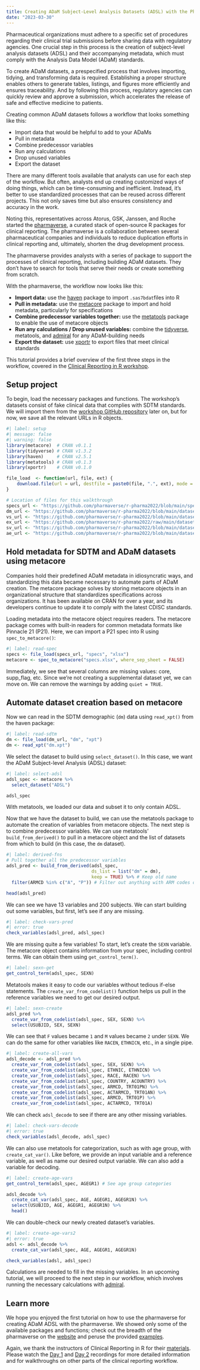 ```yaml
---
title: Creating ADaM Subject-Level Analysis Datasets (ADSL) with the Pharmaverse, Part 1
date: "2023-03-30"
---
```


Pharmaceutical organizations must adhere to a specific set of procedures regarding their clinical trial submissions before sharing data with regulatory agencies. One crucial step in this process is the creation of subject-level analysis datasets (ADSL) and their accompanying metadata, which must comply with the Analysis Data Model (ADaM) standards.

To create ADaM datasets, a prespecified process that involves importing, tidying, and transforming data is required. Establishing a proper structure enables others to generate tables, listings, and figures more efficiently and ensures traceability. And by following this process, regulatory agencies can quickly review and approve a submission, which accelerates the release of safe and effective medicine to patients.

Creating common ADaM datasets follows a workflow that looks something like this:

* Import data that would be helpful to add to your ADaMs
* Pull in metadata
* Combine predecessor variables
* Run any calculations
* Drop unused variables
* Export the dataset

There are many different tools available that analysts can use for each step of the workflow. But often, analysts end up creating customized ways of doing things, which can be time-consuming and inefficient. Instead, it's better to use standardized processes that can be reused across different projects. This not only saves time but also ensures consistency and accuracy in the work.

Noting this, representatives across Atorus, GSK, Janssen, and Roche started the [pharmaverse](https://pharmaverse.org/), a curated stack of open-source R packages for clinical reporting. The pharmaverse is a collaboration between several pharmaceutical companies and individuals to reduce duplication efforts in clinical reporting and, ultimately, shorten the drug development process.

The pharmaverse provides analysts with a series of package to support the processes of clinical reporting, including building ADaM datasets. They don’t have to search for tools that serve their needs or create something from scratch. 

With the pharmaverse, the workflow now looks like this:

* **Import data:** use the [haven](https://haven.tidyverse.org/) package to import `.sas7bdat`files into R
* **Pull in metadata:** use the [metacore](https://atorus-research.github.io/metacore/) package to import and hold metadata, particularly for specifications
* **Combine predecessor variables together:** use the [metatools](https://pharmaverse.github.io/metatools/) package to enable the use of metacore objects
* **Run any calculations / Drop unused variables:** combine the [tidyverse](https://www.tidyverse.org/), metatools, and [admiral]() for any ADaM-building needs
* **Export the dataset:** use [xportr](https://atorus-research.github.io/xportr/) to export files that meet clinical standards

This tutorial provides a brief overview of the first three steps in the workflow, covered in the [Clinical Reporting in R workshop](https://github.com/pharmaverse/r-pharma2022).

## Setup project

To begin, load the necessary packages and functions. The workshop's datasets consist of fake clinical data that complies with SDTM standards. We will import them from the [workshop GitHub repository](https://github.com/pharmaverse/r-pharma2022/) later on, but for now, we save all the relevant URLs in R objects.

```r
#| label: setup
#| message: false
#| warning: false
library(metacore)  # CRAN v0.1.1
library(tidyverse) # CRAN v1.3.2
library(haven)     # CRAN v2.5.1
library(metatools) # CRAN v0.1.3
library(xportr)    # CRAN v0.1.0

file_load  <- function(url, file, ext) {
	download.file(url = url, destfile = paste0(file, ".", ext), mode = "wb", quiet = TRUE)
}

# Location of files for this walkthrough
specs_url <- "https://github.com/pharmaverse/r-pharma2022/blob/main/specs/specs.xlsx?raw=true"
dm_url <- "https://github.com/pharmaverse/r-pharma2022/blob/main/datasets/SDTM/dm.xpt?raw=true"
vs_url <- "https://github.com/pharmaverse/r-pharma2022/blob/main/datasets/SDTM/vs.xpt?raw=true"
ex_url <- "https://github.com/pharmaverse/r-pharma2022/raw/main/datasets/SDTM/ex.xpt"
sv_url <- "https://github.com/pharmaverse/r-pharma2022/blob/main/datasets/SDTM/sv.xpt?raw=true"
ae_url <- "https://github.com/pharmaverse/r-pharma2022/blob/main/datasets/SDTM/ae.xpt?raw=true"
```

## Hold metadata for SDTM and ADaM datasets using metacore

Companies hold their predefined ADaM metadata in idiosyncratic ways, and standardizing this data became necessary to automate parts of ADaM creation. The metacore package solves by storing metacore objects in an organizational structure that standardizes specifications across organizations. It has been available on CRAN for over a year, and its developers continue to update it to comply with the latest CDISC standards.

Loading metadata into the metacore object requires readers. The metacore package comes with built-in readers for common metadata formats like Pinnacle 21 (P21). Here, we can import a P21 spec into R using `spec_to_metacore()`:

```r
#| label: read-spec
specs <- file_load(specs_url, "specs", "xlsx")
metacore <- spec_to_metacore("specs.xlsx", where_sep_sheet = FALSE)
```

Immediately, we see that several columns are missing values: core, supp_flag, etc. Since we’re not creating a supplemental dataset yet, we can move on. We can remove the warnings by adding `quiet = TRUE`.

## Automate dataset creation based on metacore

Now we can read in the SDTM demographic (`dm`) data using `read_xpt()` from the haven package:

```r
#| label: read-sdtm
dm <- file_load(dm_url, "dm", "xpt")
dm <- read_xpt("dm.xpt")
```

We select the dataset to build using `select_dataset()`. In this case, we want the ADaM Subject-level Analysis (ADSL) dataset:

```r
#| label: select-adsl
adsl_spec <- metacore %>% 
  select_dataset("ADSL")

adsl_spec
```

With metatools, we loaded our data and subset it to only contain ADSL.

Now that we have the dataset to build, we can use the metatools package to automate the creation of variables from metacore objects. The next step is to combine predecessor variables. We can use metatools' `build_from_derived()` to pull in a metacore object and the list of datasets from which to build (in this case, the `dm` dataset).

```r
#| label: derived-fns
# Pull together all the predecessor variables 
adsl_pred <- build_from_derived(adsl_spec,
                                ds_list = list("dm" = dm),
                                keep = TRUE) %>% # Keep old name
  filter(ARMCD %in% c("A", "P")) # Filter out anything with ARM codes other than placebo or active

head(adsl_pred)
```

We can see we have 13 variables and 200 subjects. We can start building out some variables, but first, let’s see if any are missing.

```r
#| label: check-vars-pred
#| error: true
check_variables(adsl_pred, adsl_spec)
```

We are missing quite a few variables! To start, let's create the `SEXN` variable. The metacore object contains information from your spec, including control terms. We can obtain them using `get_control_term()`.

```r
#| label: sexn-get
get_control_term(adsl_spec, SEXN)
```

Metatools makes it easy to code our variables without tedious if-else statements. The `create_var_from_codelist()` function helps us pull in the reference variables we need to get our desired output.

```r
#| label: sexn-create
adsl_pred %>%  
  create_var_from_codelist(adsl_spec, SEX, SEXN) %>% 
  select(USUBJID, SEX, SEXN)
```

We can see that `F` values became `1` and `M` values became `2` under `SEXN`. We can do the same for other variables like `RACEN`, `ETHNICN`, etc., in a single pipe.

```r
#| label: create-all-vars
adsl_decode <- adsl_pred %>%  
  create_var_from_codelist(adsl_spec, SEX, SEXN) %>% 
  create_var_from_codelist(adsl_spec, ETHNIC, ETHNICN) %>% 
  create_var_from_codelist(adsl_spec, RACE, RACEN) %>% 
  create_var_from_codelist(adsl_spec, COUNTRY, ACOUNTRY) %>%
  create_var_from_codelist(adsl_spec, ARMCD, TRT01PN) %>% 
  create_var_from_codelist(adsl_spec, ACTARMCD, TRT01AN) %>%
  create_var_from_codelist(adsl_spec, ARMCD, TRT01P) %>% 
  create_var_from_codelist(adsl_spec, ACTARMCD, TRT01A)
```

We can check `adsl_decode` to see if there are any other missing variables.

```r
#| label: check-vars-decode
#| error: true
check_variables(adsl_decode, adsl_spec)
```

We can also use metatools for categorization, such as with age group, with `create_cat_var()`. Like before, we provide an input variable and a reference variable, as well as name our desired output variable. We can also add a variable for decoding.

```r
#| label: create-age-vars
get_control_term(adsl_spec, AGEGR1) # See age group categories

adsl_decode %>% 
  create_cat_var(adsl_spec, AGE, AGEGR1, AGEGR1N) %>% 
  select(USUBJID, AGE, AGEGR1, AGEGR1N) %>% 
  head()
```

We can double-check our newly created dataset's variables. 

```r
#| label: create-age-vars2
#| error: true
adsl <- adsl_decode %>% 
  create_cat_var(adsl_spec, AGE, AGEGR1, AGEGR1N)

check_variables(adsl, adsl_spec)
```

Calculations are needed to fill in the missing variables. In an upcoming tutorial, we will proceed to the next step in our workflow, which involves running the necessary calculations with [admiral](https://pharmaverse.github.io/admiral/cran-release/).

## Learn more

We hope you enjoyed the first tutorial on how to use the pharmaverse for creating ADaM ADSL with the pharmaverse. We showed only some of the available packages and functions; check out the breadth of the pharmaverse on the [website](https://pharmaverse.org/e2eclinical/) and peruse the provided [examples](https://examples.pharmaverse.org/).

Again, we thank the instructors of Clinical Reporting in R for their [materials](https://github.com/pharmaverse/r-pharma2022). Please watch the [Day 1](https://www.youtube.com/watch?v=9eod8MLF5ys) and [Day 2](https://www.youtube.com/watch?v=rYflZhFDSZQ) recordings for more detailed information and for walkthroughs on other parts of the clinical reporting workflow.